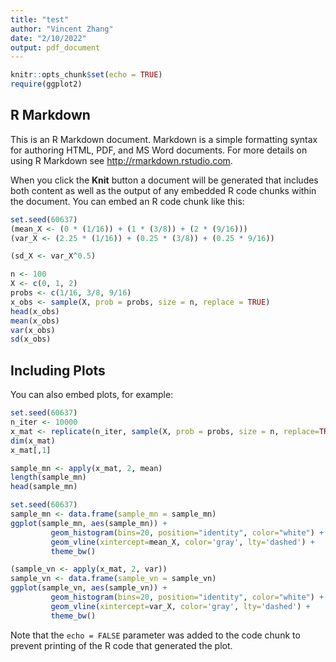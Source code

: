 ```yaml
---
title: "test"
author: "Vincent Zhang"
date: "2/10/2022"
output: pdf_document
---
```


```r
knitr::opts_chunk$set(echo = TRUE)
require(ggplot2)
```

## R Markdown

This is an R Markdown document. Markdown is a simple formatting syntax for authoring HTML, PDF, and MS Word documents. For more details on using R Markdown see <http://rmarkdown.rstudio.com>.

When you click the **Knit** button a document will be generated that includes both content as well as the output of any embedded R code chunks within the document. You can embed an R code chunk like this:

```r
set.seed(60637)
(mean_X <- (0 * (1/16)) + (1 * (3/8)) + (2 * (9/16)))
(var_X <- (2.25 * (1/16)) + (0.25 * (3/8)) + (0.25 * 9/16))

(sd_X <- var_X^0.5)

n <- 100
X <- c(0, 1, 2)
probs <- c(1/16, 3/8, 9/16)
x_obs <- sample(X, prob = probs, size = n, replace = TRUE)
head(x_obs)
mean(x_obs)
var(x_obs)
sd(x_obs)
```

## Including Plots

You can also embed plots, for example:

```r
set.seed(60637)
n_iter <- 10000
x_mat <- replicate(n_iter, sample(X, prob = probs, size = n, replace=TRUE))
dim(x_mat)
x_mat[,1]

sample_mn <- apply(x_mat, 2, mean)
length(sample_mn)
head(sample_mn)
```
```r
set.seed(60637)
sample_mn <- data.frame(sample_mn = sample_mn)
ggplot(sample_mn, aes(sample_mn)) +
         geom_histogram(bins=20, position="identity", color="white") +
         geom_vline(xintercept=mean_X, color='gray', lty='dashed') +
         theme_bw()

(sample_vn <- apply(x_mat, 2, var))
sample_vn <- data.frame(sample_vn = sample_vn)
ggplot(sample_vn, aes(sample_vn)) +
         geom_histogram(bins=20, position="identity", color="white") +
         geom_vline(xintercept=var_X, color='gray', lty='dashed') +
         theme_bw()

```

Note that the `echo = FALSE` parameter was added to the code chunk to prevent printing of the R code that generated the plot.
